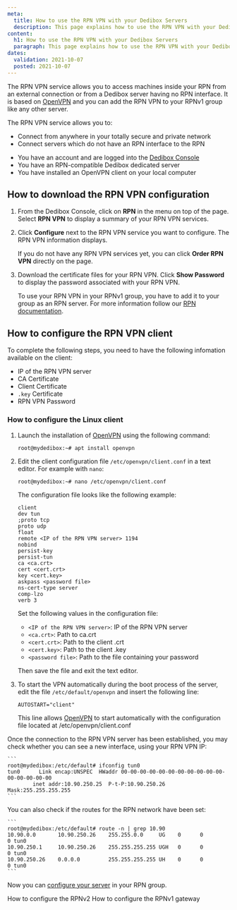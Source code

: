 ```yaml
---
meta:
  title: How to use the RPN VPN with your Dedibox Servers
  description: This page explains how to use the RPN VPN with your Dedibox Servers
content:
  h1: How to use the RPN VPN with your Dedibox Servers
  paragraph: This page explains how to use the RPN VPN with your Dedibox Servers
dates:
  validation: 2021-10-07
  posted: 2021-10-07
---
```


The RPN VPN service allows you to access machines inside your RPN from an external connection or from a Dedibox server having no RPN interface.
It is based on [OpenVPN](/tutorials/install-openvpn/) and you can add the RPN VPN to your RPNv1 group like any other server.

The RPN VPN service allows you to:

* Connect from anywhere in your totally secure and private network    
* Connect servers which do not have an RPN interface to the RPN

<Message type="requirement">

* You have an account and are logged into the [Dedibox Console](https://console.online.net)
* You have an RPN-compatible Dedibox dedicated server
* You have installed an OpenVPN client on your local computer

</Message>


## How to download the RPN VPN configuration

1. From the Dedibox Console, click on **RPN** in the menu on top of the page. Select **RPN VPN** to display a summary of your RPN VPN services.

    <Lightbox src="scaleway-rpn-vpn-01.webp" alt="" />

2. Click **Configure** next to the RPN VPN service you want to configure. The RPN VPN information displays.

    <Lightbox src="scaleway-rpn-vpn-02.webp" alt="" />

    <Message type="tip">

    If you do not have any RPN VPN services yet, you can click **Order RPN VPN** directly on the page.

    </Message>

3. Download the certificate files for your RPN VPN. Click **Show Password** to display the password associated with your RPN VPN.

    <Lightbox src="scaleway-rpn-vpn-03.webp" alt="" />

    <Message type="note">

    To use your RPN VPN in your RPNv1 group, you have to add it to your group as an RPN server. For more information follow our [RPN documentation](/dedibox-network/rpn/quickstart/).

    </Message>

## How to configure the RPN VPN client

<Message type="requirement">

To complete the following steps, you need to have the following infomation available on the client:
  * IP of the RPN VPN server
  * CA Certificate
  * Client Certificate
  * `.key` Certificate
  * RPN VPN Password

</Message>

### How to configure the Linux client

1.  Launch the installation of [OpenVPN](/tutorials/install-openvpn/) using the following command:

    ```
    root@mydedibox:~# apt install openvpn
    ```

2. Edit the client configuration file `/etc/openvpn/client.conf` in a text editor. For example with `nano`: 

    ```
    root@mydedibox:~# nano /etc/openvpn/client.conf
    ```
    
    The configuration file looks like the following example:

    ```
    client
    dev tun
    ;proto tcp
    proto udp
    float
    remote <IP of the RPN VPN server> 1194
    nobind
    persist-key
    persist-tun
    ca <ca.crt>
    cert <cert.crt>
    key <cert.key>
    askpass <password file>
    ns-cert-type server
    comp-lzo
    verb 3
    ```

    Set the following values in the configuration file:

    * `<IP of the RPN VPN server>`: IP of the RPN VPN server
    * `<ca.crt>`: Path to ca.crt
    * `<cert.crt>`: Path to the client .crt
    * `<cert.key>`: Path to the client .key
    * `<password file>`: Path to the file containing your password

    Then save the file and exit the text editor.

3. To start the VPN automatically during the boot process of the server, edit the file `/etc/default/openvpn` and insert the following line:

    ```
    AUTOSTART="client"
    ```

    This line allows [OpenVPN](/tutorials/install-openvpn/) to start automatically with the configuration file located at /etc/openvpn/client.conf

Once the connection to the RPN VPN server has been established, you may check whether you can see a new interface, using your RPN VPN IP:

    ```
    root@mydedibox:/etc/default# ifconfig tun0
    tun0      Link encap:UNSPEC  HWaddr 00-00-00-00-00-00-00-00-00-00-00-00-00-00-00-00  
            inet addr:10.90.250.25  P-t-P:10.90.250.26  Mask:255.255.255.255
    ```

You can also check if the routes for the RPN network have been set:

    ```
    root@mydedibox:/etc/default# route -n | grep 10.90
    10.90.0.0       10.90.250.26    255.255.0.0     UG    0      0        0 tun0
    10.90.250.1     10.90.250.26    255.255.255.255 UGH   0      0        0 tun0
    10.90.250.26    0.0.0.0         255.255.255.255 UH    0      0        0 tun0
    ```

Now you can [configure your server](/dedibox-network/rpn/quickstart/) in your RPN group.

<Navigation title="See Also">
  <PreviousButton to="/dedibox-network/rpn/how-to/configure-rpnv2/">How to configure the RPNv2</PreviousButton>
  <NextButton to="/dedibox-network/rpn/how-to/configure-rpnv1-gateway/">How to configure the RPNv1 gateway</NextButton>
</Navigation>
